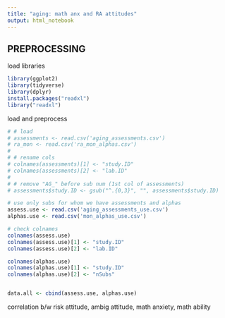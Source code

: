 ```yaml
---
title: "aging: math anx and RA attitudes"
output: html_notebook
---
```



## PREPROCESSING

load libraries
```r
library(ggplot2)
library(tidyverse)
library(dplyr)
install.packages("readxl")
library("readxl")


```
load and preprocess
```r
# # load
# assessments <- read.csv('aging_assessments.csv')
# ra_mon <- read.csv('ra_mon_alphas.csv')
# 
# # rename cols
# colnames(assessments)[1] <- "study.ID"
# colnames(assessments)[2] <- "lab.ID"
# 
# # remove "AG_" before sub num (1st col of assessments)
# assessments$study.ID <- gsub("^.{0,3}", "", assessments$study.ID)

# use only subs for whom we have assessments and alphas
assess.use <- read.csv('aging_assessments_use.csv')
alphas.use <- read.csv('mon_alphas_use.csv') 

# check colnames
colnames(assess.use)
colnames(assess.use)[1] <- "study.ID"
colnames(assess.use)[2] <- "lab.ID"

colnames(alphas.use)
colnames(alphas.use)[1] <- "study.ID"
colnames(alphas.use)[2] <- "nSubs"


data.all <- cbind(assess.use, alphas.use)

```


correlation b/w risk attitude, ambig attitude, math anxiety, math ability
```r

```

